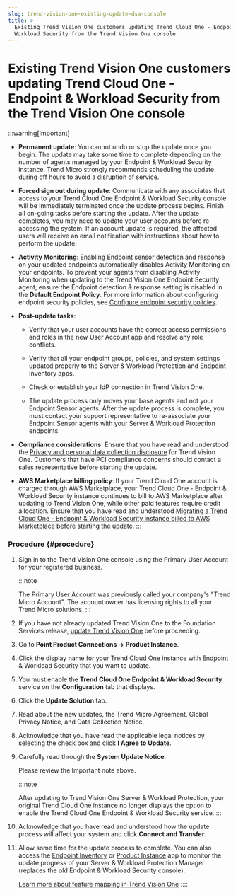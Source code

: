 ```yaml
---
slug: trend-vision-one-existing-update-dsa-console
title: >-
  Existing Trend Vision One customers updating Trend Cloud One - Endpoint &
  Workload Security from the Trend Vision One console
---
```

# Existing Trend Vision One customers updating Trend Cloud One - Endpoint & Workload Security from the Trend Vision One console

:::warning[Important]

- **Permanent update**: You cannot undo or stop the update once you begin. The update may take some time to complete depending on the number of agents managed by your Endpoint & Workload Security instance. Trend Micro strongly recommends scheduling the update during off hours to avoid a disruption of service.

- **Forced sign out during update**: Communicate with any associates that access to your Trend Cloud One Endpoint & Workload Security console will be immediately terminated once the update process begins. Finish all on-going tasks before starting the update. After the update completes, you may need to update your user accounts before re-accessing the system. If an account update is required, the affected users will receive an email notification with instructions about how to perform the update.

- **Activity Monitoring**: Enabling Endpoint sensor detection and response on your updated endpoints automatically disables Activity Monitoring on your endpoints. To prevent your agents from disabling Activity Monitoring when updating to the Trend Vision One Endpoint Security agent, ensure the Endpoint detection & response setting is disabled in the **Default Endpoint Policy**. For more information about configuring endpoint security policies, see [Configure endpoint security policies](configuring-endpoint-policies.mdx).

- **Post-update tasks**:

  - Verify that your user accounts have the correct access permissions and roles in the new User Account app and resolve any role conflicts.

  - Verify that all your endpoint groups, policies, and system settings updated properly to the Server & Workload Protection and Endpoint Inventory apps.

  - Check or establish your IdP connection in Trend Vision One.

  - The update process only moves your base agents and not your Endpoint Sensor agents. After the update process is complete, you must contact your support representative to re-associate your Endpoint Sensor agents with your Server & Workload Protection endpoints.

- **Compliance considerations**: Ensure that you have read and understood the [Privacy and personal data collection disclosure](ppdcd-trend-vision-one.mdx) for Trend Vision One. Customers that have PCI compliance concerns should contact a sales representative before starting the update.

- **AWS Marketplace billing policy**: If your Trend Cloud One account is charged through AWS Marketplace, your Trend Cloud One - Endpoint & Workload Security instance continues to bill to AWS Marketplace after updating to Trend Vision One, while other paid features require credit allocation. Ensure that you have read and understood [Migrating a Trend Cloud One - Endpoint & Workload Security instance billed to AWS Marketplace](migrate-billed-aws-market.mdx) before starting the update.
:::

### Procedure {#procedure}

1.  Sign in to the Trend Vision One console using the Primary User Account for your registered business.

    :::note

    The Primary User Account was previously called your company's "Trend Micro Account". The account owner has licensing rights to all your Trend Micro solutions.
    :::

2.  If you have not already updated Trend Vision One to the Foundation Services release, [update Trend Vision One](update-foundation-services-release.mdx) before proceeding.

3.  Go to **Point Product Connections → Product Instance**.

4.  Click the display name for your Trend Cloud One instance with Endpoint & Workload Security that you want to update.

5.  You must enable the **Trend Cloud One Endpoint & Workload Security** service on the **Configuration** tab that displays.

6.  Click the **Update Solution** tab.

7.  Read about the new updates, the Trend Micro Agreement, Global Privacy Notice, and Data Collection Notice.

8.  Acknowledge that you have read the applicable legal notices by selecting the check box and click **I Agree to Update**.

9.  Carefully read through the **System Update Notice**.

    Please review the Important note above.

    :::note

    After updating to Trend Vision One Server & Workload Protection, your original Trend Cloud One instance no longer displays the option to enable the Trend Cloud One Endpoint & Workload Security service.
    :::

10. Acknowledge that you have read and understood how the update process will affect your system and click **Connect and Transfer**.

11. Allow some time for the update process to complete. You can also access the [Endpoint Inventory](endpoint-inventory-intro-part.mdx) or [Product Instance](product-instance.mdx) app to monitor the update progress of your Server & Workload Protection Manager (replaces the old Endpoint & Workload Security console).

    [Learn more about feature mapping in Trend Vision One](dsa-swp-feature-map.mdx)
::::
